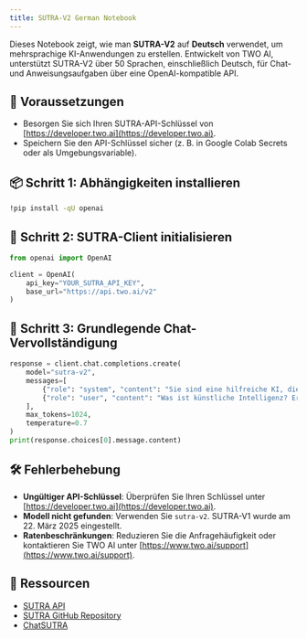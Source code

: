 ```yaml
---
title: SUTRA-V2 German Notebook
---
```


Dieses Notebook zeigt, wie man **SUTRA-V2** auf **Deutsch** verwendet, um mehrsprachige KI-Anwendungen zu erstellen. Entwickelt von TWO AI, unterstützt SUTRA-V2 über 50 Sprachen, einschließlich Deutsch, für Chat- und Anweisungsaufgaben über eine OpenAI-kompatible API.

## 🔧 Voraussetzungen

- Besorgen Sie sich Ihren SUTRA-API-Schlüssel von [https://developer.two.ai](https://developer.two.ai).
- Speichern Sie den API-Schlüssel sicher (z. B. in Google Colab Secrets oder als Umgebungsvariable).

## 📦 Schritt 1: Abhängigkeiten installieren

```bash
!pip install -qU openai
```

## 🔐 Schritt 2: SUTRA-Client initialisieren

```python
from openai import OpenAI

client = OpenAI(
    api_key="YOUR_SUTRA_API_KEY",
    base_url="https://api.two.ai/v2"
)
```

## 💬 Schritt 3: Grundlegende Chat-Vervollständigung

```python
response = client.chat.completions.create(
    model="sutra-v2",
    messages=[
        {"role": "system", "content": "Sie sind eine hilfreiche KI, die kurz und bündig antwortet."},
        {"role": "user", "content": "Was ist künstliche Intelligenz? Erklären Sie in drei Sätzen."}
    ],
    max_tokens=1024,
    temperature=0.7
)
print(response.choices[0].message.content)
```

## 🛠 Fehlerbehebung

- **Ungültiger API-Schlüssel**: Überprüfen Sie Ihren Schlüssel unter [https://developer.two.ai](https://developer.two.ai).
- **Modell nicht gefunden**: Verwenden Sie `sutra-v2`. SUTRA-V1 wurde am 22. März 2025 eingestellt.
- **Ratenbeschränkungen**: Reduzieren Sie die Anfragehäufigkeit oder kontaktieren Sie TWO AI unter [https://www.two.ai/support](https://www.two.ai/support).

## 📎 Ressourcen

- [SUTRA API](https://developer.two.ai)
- [SUTRA GitHub Repository](https://github.com/sutra-dev/sutra-cookbook)
- [ChatSUTRA](https://chat.two.ai)
